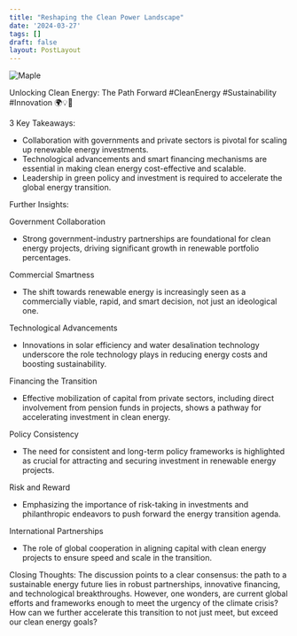 ```yaml
---
title: "Reshaping the Clean Power Landscape"
date: '2024-03-27'
tags: []
draft: false
layout: PostLayout
---
```


<div className="flex justify-center">
<div className="my-1 w-full px-2 xl:my-1 xl:w-1/2 xl:px-2">
    <img src="https://img.youtube.com/vi/7YKFs-CaHn4/0.jpg" alt="Maple" className="mx-auto h-58 w-auto" />
</div>
</div>

Unlocking Clean Energy: The Path Forward #CleanEnergy #Sustainability #Innovation 🌍💡💼

3 Key Takeaways:
- Collaboration with governments and private sectors is pivotal for scaling up renewable energy investments.
- Technological advancements and smart financing mechanisms are essential in making clean energy cost-effective and scalable.
- Leadership in green policy and investment is required to accelerate the global energy transition.

Further Insights:

Government Collaboration
- Strong government-industry partnerships are foundational for clean energy projects, driving significant growth in renewable portfolio percentages.

Commercial Smartness
- The shift towards renewable energy is increasingly seen as a commercially viable, rapid, and smart decision, not just an ideological one.

Technological Advancements
- Innovations in solar efficiency and water desalination technology underscore the role technology plays in reducing energy costs and boosting sustainability.

Financing the Transition
- Effective mobilization of capital from private sectors, including direct involvement from pension funds in projects, shows a pathway for accelerating investment in clean energy.

Policy Consistency
- The need for consistent and long-term policy frameworks is highlighted as crucial for attracting and securing investment in renewable energy projects.

Risk and Reward
- Emphasizing the importance of risk-taking in investments and philanthropic endeavors to push forward the energy transition agenda.

International Partnerships
- The role of global cooperation in aligning capital with clean energy projects to ensure speed and scale in the transition.

Closing Thoughts:
The discussion points to a clear consensus: the path to a sustainable energy future lies in robust partnerships, innovative financing, and technological breakthroughs. However, one wonders, are current global efforts and frameworks enough to meet the urgency of the climate crisis? How can we further accelerate this transition to not just meet, but exceed our clean energy goals?

